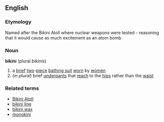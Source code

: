 ==English==
===Etymology===
Named after the Bikini Atoll where nuclear weapons were tested - reasoning that it would cause as much excitement as an atom bomb
===Noun===
{{wikipedia}}
'''bikini'''  (plural ''bikinis'')
#a [[brief]] [[two]]-[[piece]] [[bathing suit]] [[worn]] by [[women]]
#(''in plural'') brief [[underpants]] that [[reach]] to the [[hip]]s rather than the [[waist]]
===Related terms===
*[[Bikini Atoll]]
*[[bikini line]]
*[[bikini wax]]
*[[monokini]]